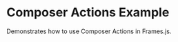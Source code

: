 
# Composer Actions Example

<StackblitzLink
  entrypointFile="app/examples/composer-actions/page.tsx"
  browserPath="/examples/composer-actions"
/>

Demonstrates how to use Composer Actions in Frames.js.
